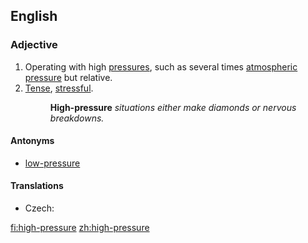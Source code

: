 ==English==

===Adjective===
{{en-adj|-}}

#Operating with high [[pressure]]s, such as several times [[atmospheric pressure]] but relative.
#[[tense|Tense]], [[stressful]].
#:'''High-pressure''' ''situations either make diamonds or nervous breakdowns.''

====Antonyms====
* [[low-pressure]]

====Translations====
{{trans-top|operating with high pressures}}
* Czech: {{t-|cs|vysokotlaký}}
{{trans-mid}}
{{trans-bottom}}

[[fi:high-pressure]]
[[zh:high-pressure]]